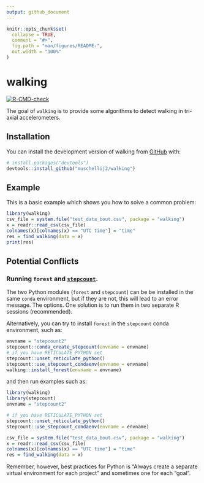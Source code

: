 ```yaml
---
output: github_document
---
```


<!-- README.md is generated from README.Rmd. Please edit that file -->

```r
knitr::opts_chunk$set(
  collapse = TRUE,
  comment = "#>",
  fig.path = "man/figures/README-",
  out.width = "100%"
)
```

# walking

<!-- badges: start -->
[![R-CMD-check](https://github.com/muschellij2/walking/actions/workflows/R-CMD-check.yaml/badge.svg)](https://github.com/muschellij2/walking/actions/workflows/R-CMD-check.yaml)
<!-- badges: end -->

The goal of `walking` is to provide some algorithms to detect walking in tri-axial accelerometers.

## Installation

You can install the development version of walking from [GitHub](https://github.com/) with:

``` r
# install.packages("devtools")
devtools::install_github("muschellij2/walking")
```

## Example

This is a basic example which shows you how to solve a common problem:

```r
library(walking)
csv_file = system.file("test_data_bout.csv", package = "walking")
x = readr::read_csv(csv_file)
colnames(x)[colnames(x) == "UTC time"] = "time"
res = find_walking(data = x)
print(res)
```

## Potential Conflicts

### Running `forest` and [`stepcount`](https://github.com/jhuwit/stepcount). 
The two Python modules (`forest` and `stepcount`) can be be installed in the same `conda` environment, but if they are not, this will lead to an error message.  The options.  One solution is to run them in two separate R sessions (recommended). 

Alternatively, you can try to install `forest` in the `stepcount` conda environment, such as:

```r
envname = "stepcount2"
stepcount::conda_create_stepcount(envname = envname)
# if you have RETICULATE_PYTHON set
stepcount::unset_reticulate_python()
stepcount::use_stepcount_condaenv(envname = envname)
walking::install_forest(envname = envname)
```

and then run examples such as:

```r
library(walking)
library(stepcount)
envname = "stepcount2"

# if you have RETICULATE_PYTHON set
stepcount::unset_reticulate_python()
stepcount::use_stepcount_condaenv(envname = envname)

csv_file = system.file("test_data_bout.csv", package = "walking")
x = readr::read_csv(csv_file)
colnames(x)[colnames(x) == "UTC time"] = "time"
res = find_walking(data = x)
```

Remember, however, best practices for Python is "Always create a separate virtual environment for each project" and sometimes one for each "goal".
